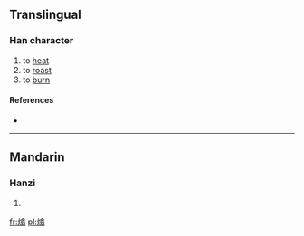==Translingual==

===Han character===
{{Han char|rn=86|rad=火|as=12|sn=16|four=|canj=火人口一 (FORM)}}

# to [[heat]]
# to [[roast]]
# to [[burn]]

====References====
* {{Han ref|kx=0681.230|dkj=19382|dj=1093.160|hdz=32235.040|uh=71BB|ud=29115}}

----

==Mandarin==

===Hanzi===
{{cmn-hanzi|pin=[[xī]] ([[xi1]])|wg=hsi<sup>1</sup>}}

# {{defn|lang=cmn|sort=火12}}

[[fr:熻]]
[[pl:熻]]